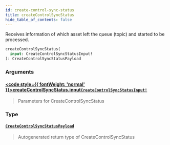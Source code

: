 ```yaml
---
id: create-control-sync-status
title: createControlSyncStatus
hide_table_of_contents: false
---
```








Receives information of which asset left the queue (topic) and started to be processed.

```graphql
createControlSyncStatus(
  input: CreateControlSyncStatusInput!
): CreateControlSyncStatusPayload
```


### Arguments

#### [<code style={{ fontWeight: 'normal' }}>createControlSyncStatus.<b>input</b></code>](#)<Bullet />[`CreateControlSyncStatusInput!`](/api/graphql/documentation/inputs/create-control-sync-status-input) <Badge class="secondary" text="non-null"/> <Badge class="secondary" text="input"/>
> Parameters for CreateControlSyncStatus
> 

### Type

#### [`CreateControlSyncStatusPayload`](/api/graphql/documentation/objects/create-control-sync-status-payload) <Badge class="secondary" text="object"/>
> Autogenerated return type of CreateControlSyncStatus
> 






